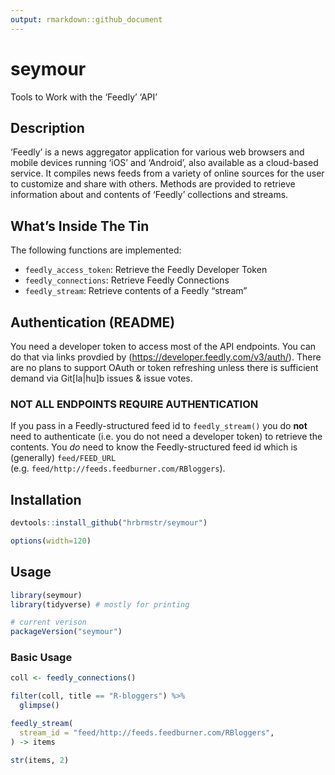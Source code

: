 ```yaml
---
output: rmarkdown::github_document
---
```


# seymour

Tools to Work with the 'Feedly' 'API'

## Description

'Feedly' is a news aggregator application for various web browsers and mobile devices running 'iOS' and 'Android', also available as a cloud-based service. It compiles news feeds from a variety of online sources for the user to customize and share with others. Methods are provided to retrieve information about and contents of 'Feedly' collections and streams.

## What's Inside The Tin

The following functions are implemented:

- `feedly_access_token`:	Retrieve the Feedly Developer Token
- `feedly_connections`:	Retrieve Feedly Connections
- `feedly_stream`:	Retrieve contents of a Feedly "stream"

## Authentication (README)

You need a developer token to access most of the API endpoints. You can do that via links provdied by (<https://developer.feedly.com/v3/auth/>). There are no plans to support OAuth or token refreshing unless there is sufficient demand via Git[la|hu]b issues & issue votes.

### NOT ALL ENDPOINTS REQUIRE AUTHENTICATION

If you pass in a Feedly-structured feed id to `feedly_stream()` you do **not**
need to authenticate (i.e. you do not need a developer token) to retrieve the contents. You _do_ need to know the Feedly-structured feed id which is (generally) `feed/FEED_URL` (e.g. `feed/http://feeds.feedburner.com/RBloggers`).

## Installation

```r
devtools::install_github("hrbrmstr/seymour")
```

```r
options(width=120)
```

## Usage

```r
library(seymour)
library(tidyverse) # mostly for printing

# current verison
packageVersion("seymour")

```

### Basic Usage

```r
coll <- feedly_connections()

filter(coll, title == "R-bloggers") %>% 
  glimpse()

feedly_stream(
  stream_id = "feed/http://feeds.feedburner.com/RBloggers",
) -> items

str(items, 2)
```

